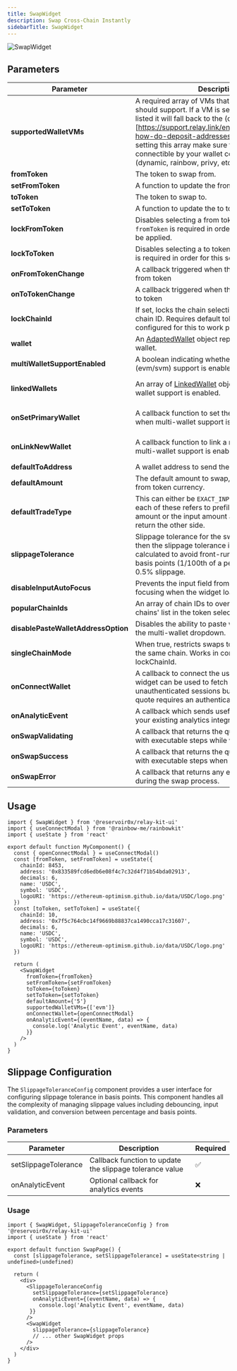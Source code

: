 ```yaml
---
title: SwapWidget
description: Swap Cross-Chain Instantly
sidebarTitle: SwapWidget
---
```


![SwapWidget](/images/swap-widget.png)

## Parameters

| Parameter    | Description                                                                                                                                    | Required |
|--------------|------------------------------------------------------------------------------------------------------------------------------------------------|----------|
| **supportedWalletVMs**       | A required array of VMs that the swap widget should support. If a VM is selected that's not listed it will fall back to the (deposit address)[https://support.relay.link/en/articles/10269920-how-do-deposit-addresses-work] ux. When setting this array make sure that the VMs are connectible by your wallet connection provider (dynamic, rainbow, privy, etc). | ✅       |
| **fromToken** | The token to swap from. | ❌ |
| **setFromToken** | A function to update the from token. | ❌ |
| **toToken** | The token to swap to. | ❌ |
| **setToToken** | A function to update the to token. | ❌ |
| **lockFromToken** | Disables selecting a from token in the ui. A `fromToken` is required in order for this setting to be applied. | ❌       |
| **lockToToken** | Disables selecting a to token in the ui. A `toToken` is required in order for this setting to be applied. | ❌       |
| **onFromTokenChange** | A callback triggered when the user changes the from token | ❌ |
| **onToTokenChange** | A callback triggered when the user changes the to token | ❌ |
| **lockChainId** | If set, locks the chain selection to the specified chain ID. Requires default tokens to be configured for this to work properly. | ❌ |
| **wallet** | An [AdaptedWallet](https://github.com/reservoirprotocol/relay-kit/blob/main/packages/sdk/src/types/AdaptedWallet.ts#L13) object representing the user's wallet. | ❌ |
| **multiWalletSupportEnabled** | A boolean indicating whether multi-wallet (evm/svm) support is enabled. | ❌ |
| **linkedWallets** | An array of [LinkedWallet](https://github.com/reservoirprotocol/relay-kit/blob/main/packages/ui/src/types/index.ts#L14) objects when multi-wallet support is enabled. | ❌ (✅ if multiWalletSupportEnabled is true) |
| **onSetPrimaryWallet** | A callback function to set the primary wallet when multi-wallet support is enabled. | ❌ (✅ if multiWalletSupportEnabled is true) |
| **onLinkNewWallet** | A callback function to link a new wallet when multi-wallet support is enabled. | ❌ (✅ if multiWalletSupportEnabled is true) |
| **defaultToAddress** | A wallet address to send the proceeds to. | ❌       |
| **defaultAmount** | The default amount to swap, the amount is in the from token currency.  | ❌       |
| **defaultTradeType** | This can either  be `EXACT_INPUT` or `EXACT_OUTPUT`, each of these refers to prefilling the output amount or the input amount and having the quote return the other side. | ❌       |
| **slippageTolerance** | Slippage tolerance for the swap, if not specified then the slippage tolerance is automatically calculated to avoid front-running. This value is in basis points (1/100th of a percent), e.g. 50 for 0.5% slippage. | ❌       |
| **disableInputAutoFocus** | Prevents the input field from automatically focusing when the widget loads. | ❌ |
| **popularChainIds** | An array of chain IDs to override the 'Popular chains' list in the token selector. | ❌ |
| **disablePasteWalletAddressOption** | Disables the ability to paste wallet addresses in the multi-wallet dropdown. | ❌ |
| **singleChainMode** | When true, restricts swaps to occur only within the same chain. Works in conjunction with lockChainId. | ❌ |
| **onConnectWallet** | A callback to connect the user's wallet. The widget can be used to fetch quotes for unauthenticated sessions but executing the quote requires an authenticated session. | ✅       |
| **onAnalyticEvent** | A callback which sends useful [events](https://github.com/reservoirprotocol/relay-kit/blob/main/packages/ui/src/constants/events.ts) to pipe into your existing analytics integration. | ❌       |
| **onSwapValidating** | A callback that returns the quote object along with executable steps while validating the swap | ❌       |
| **onSwapSuccess** | A callback that returns the quote object along with executable steps when the swap is complete | ❌       |
| **onSwapError** | A callback that returns any errors that occur during the swap process. | ❌ |

## Usage

```tsx
import { SwapWidget } from '@reservoir0x/relay-kit-ui'
import { useConnectModal } from '@rainbow-me/rainbowkit'
import { useState } from 'react'

export default function MyComponent() {
  const { openConnectModal } = useConnectModal()
  const [fromToken, setFromToken] = useState({
    chainId: 8453,
    address: '0x833589fcd6edb6e08f4c7c32d4f71b54bda02913',
    decimals: 6,
    name: 'USDC',
    symbol: 'USDC',
    logoURI: 'https://ethereum-optimism.github.io/data/USDC/logo.png'
  })
  const [toToken, setToToken] = useState({
    chainId: 10,
    address: '0x7f5c764cbc14f9669b88837ca1490cca17c31607',
    decimals: 6,
    name: 'USDC',
    symbol: 'USDC',
    logoURI: 'https://ethereum-optimism.github.io/data/USDC/logo.png'
  })

  return (
    <SwapWidget
      fromToken={fromToken}
      setFromToken={setFromToken}
      toToken={toToken}
      setToToken={setToToken}
      defaultAmount={'5'}
      supportedWalletVMs={['evm']}
      onConnectWallet={openConnectModal}
      onAnalyticEvent={(eventName, data) => {
        console.log('Analytic Event', eventName, data)
      }}
    />
  )
}

```

## Slippage Configuration

The `SlippageToleranceConfig` component provides a user interface for configuring slippage tolerance in basis points. This component handles all the complexity of managing slippage values including debouncing, input validation, and conversion between percentage and basis points.

### Parameters

| Parameter | Description | Required |
|-------------|--------------------------------------------------------------------------------------------|----------|
| setSlippageTolerance | Callback function to update the slippage tolerance value | ✅ |
| onAnalyticEvent | Optional callback for analytics events | ❌ |


### Usage
```tsx
import { SwapWidget, SlippageToleranceConfig } from '@reservoir0x/relay-kit-ui'
import { useState } from 'react'

export default function SwapPage() {
  const [slippageTolerance, setSlippageTolerance] = useState<string | undefined>(undefined)

  return (
    <div>
      <SlippageToleranceConfig
        setSlippageTolerance={setSlippageTolerance}
        onAnalyticEvent={(eventName, data) => {
          console.log('Analytic Event', eventName, data)
       }}
      />
      <SwapWidget
        slippageTolerance={slippageTolerance}
        // ... other SwapWidget props
      />
    </div>
  )
}
```